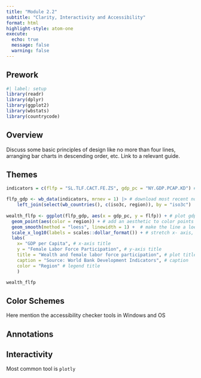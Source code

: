 ```yaml
---
title: "Module 2.2"
subtitle: "Clarity, Interactivity and Accessibility"
format: html
highlight-style: atom-one
execute:
  echo: true
  message: false
  warning: false
---
```


## Prework

```r
#| label: setup
library(readr)
library(dplyr)
library(ggplot2)
library(wbstats)
library(countrycode)
```

## Overview

Discuss some basic principles of design like no more than four lines, arranging bar charts in descending order, etc. Link to a relevant guide. 

## Themes

```r

indicators = c(flfp = "SL.TLF.CACT.FE.ZS", gdp_pc = "NY.GDP.PCAP.KD") # define indicators

flfp_gdp <- wb_data(indicators, mrnev = 1) |> # download most recent non-missing value of indicators
    left_join(select(wb_countries(), c(iso3c, region)), by = "iso3c")
  
wealth_flfp <- ggplot(flfp_gdp, aes(x = gdp_pc, y = flfp)) + # plot gdp_pc on the x-axys and flfp on the y-axis  
  geom_point(aes(color = region)) + # add an aesthetic to color points by region
  geom_smooth(method = "loess", linewidth = 1) +  # make the line a loess curve
  scale_x_log10(labels = scales::dollar_format()) + # stretch x- axis, add '$' and 'k' to values
  labs(
    x= "GDP per Capita", # x-axis title
    y = "Female Labor Force Participation", # y-axis title
    title = "Wealth and female labor force participation", # plot title
    caption = "Source: World Bank Development Indicators", # caption
    color = "Region" # legend title
    )

wealth_flfp
```

## Color Schemes

Here mention the accessibility checker tools in Windows and OS



## Annotations



## Interactivity

Most common tool is `plotly`


